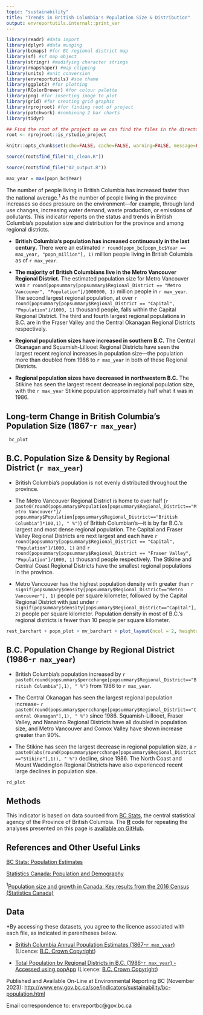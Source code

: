 ```yaml
---
topic: "sustainability"
title: "Trends in British Columbia's Population Size & Distribution"
output: envreportutils.internal::print_ver
---
```

<!--
Copyright 2018 Province of British Columbia

Licensed under the Apache License, Version 2.0 (the "License");
you may not use this file except in compliance with the License.
You may obtain a copy of the License at

http://www.apache.org/licenses/LICENSE-2.0

Unless required by applicable law or agreed to in writing, software distributed under the License is distributed on an "AS IS" BASIS,
WITHOUT WARRANTIES OR CONDITIONS OF ANY KIND, either express or implied.
See the License for the specific language governing permissions and limitations under the License.
-->




```r
library(readr) #data import
library(dplyr) #data munging
library(bcmaps) #for BC regional district map
library(sf) #sf map object
library(stringr) #modifying character strings
library(rmapshaper) #map clipping
library(units) #unit conversion
library(envreportutils) #soe theme
library(ggplot2) #for plotting
library(RColorBrewer) #for colour palette
library(png) #for inserting image to plot
library(grid) #for creating grid graphic
library(rprojroot) #for finding root of project
library(patchwork) #combining 2 bar charts
library(tidyr)

## Find the root of the project so we can find the files in the directory tree.
root <- rprojroot::is_rstudio_project

knitr::opts_chunk$set(echo=FALSE, cache=FALSE, warning=FALSE, message=FALSE, error=FALSE)

source(root$find_file("01_clean.R"))

source(root$find_file("02_output.R"))

max_year = max(popn_bc$Year)
```

The number of people living in British Columbia has increased faster than the national average.^1^ As the number of people living in the province increases so does pressure on the environment---for example, through land use changes, increasing water demand, waste production, or emissions of pollutants. This indicator reports on the status and trends in British Columbia's population size and distribution for the province and among regional districts.

* **British Columbia's population has increased continuously in the last century.** There were an estimated `r round(popn_bc[popn_bc$Year == max_year, "popn_million"], 1)` million people living in British Columbia as of `r max_year`.

* **The majority of British Columbians live in the Metro Vancouver Regional District.** The estimated population size for Metro Vancouver was `r round(popsummary[popsummary$Regional_District == "Metro Vancouver", "Population"]/1000000, 1)` million people in `r max_year`. The second largest regional population, at over `r round(popsummary[popsummary$Regional_District == "Capital", "Population"]/1000, 1)` thousand people, falls within the Capital Regional District. The third and fourth largest regional populations in B.C. are in the Fraser Valley and the Central Okanagan Regional Districts respectively.

* **Regional population sizes have increased in southern B.C.** The Central Okanagan and Squamish-Lillooet Regional Districts have seen the largest recent regional increases in population size---the population more than doubled from 1986 to `r max_year` in both of these Regional Districts.

* **Regional population sizes have decreased in northwestern B.C.** The Stikine has seen the largest recent decrease in regional population size, with the `r max_year` Stikine population approximately half what it was in 1986. 


## Long-term Change in British Columbia's Population Size (1867-`r max_year`)

```r
 bc_plot
```

\newpage

## B.C. Population Size & Density by Regional District (`r max_year`)

* British Columbia's population is not evenly distributed throughout the province.

* The Metro Vancouver Regional District is home to over half (`r paste0(round(popsummary$Population[popsummary$Regional_District=="Metro Vancouver"]/ popsummary$Population[popsummary$Regional_District=="British Columbia"]*100,1), " %")`) of British Columbian's---it is by far B.C.'s largest and most dense regional population. The Capital and Fraser Valley Regional Districts are next largest and each have  `r round(popsummary[popsummary$Regional_District == "Capital", "Population"]/1000, 1)` and `r round(popsummary[popsummary$Regional_District == "Fraser Valley", "Population"]/1000, 1)` thousand people respectively. The Stikine and Central Coast Regional Districts have the smallest regional populations in the province.

* Metro Vancouver has the highest population density with greater than `r signif(popsummary$density[popsummary$Regional_District=="Metro Vancouver"], 1) `  people per square kilometer, followed by the Capital Regional District with just under `r signif(popsummary$density[popsummary$Regional_District=="Capital"], 2)` people per square kilometer. Population density in most of B.C.'s regional districts is fewer than 10 people per square kilometer.

\vspace{10pt}

```r
rest_barchart + popn_plot + mv_barchart + plot_layout(ncol = 2, heights = c(14, .5), widths = c(10, 20))
```

\newpage

## B.C. Population Change by Regional District (1986-`r max_year`)
* British Columbia's population increased by `r paste0(round(popsummary$percchange[popsummary$Regional_District=="British Columbia"],1), " %")` from 1986 to `r max_year`.

* The Central Okanagan has seen the largest regional population increase- `r paste0(round(popsummary$percchange[popsummary$Regional_District=="Central Okanagan"],1), " %")` since 1986. Squamish-Lillooet, Fraser Valley, and Nanaimo Regional Districts have all doubled in population size, and Metro Vancouver and Comox Valley have shown increase greater than 90%.

* The Stikine has seen the largest decrease in regional population size, a `r paste0(abs(round(popsummary$percchange[popsummary$Regional_District=="Stikine"],1)), " %")` decline, since 1986. The North Coast and Mount Waddington Regional Districts have also experienced recent large declines in population size.

\vspace{10pt}

```r
rd_plot
```

\newpage

## Methods
This indicator is based on data sourced from [BC Stats](https://www2.gov.bc.ca/gov/content/data/about-data-management/bc-stats), the central statistical agency of the Province of British Columbia. The [**R**](https://www.r-project.org/) code for repeating the analyses presented on this page is [available on GitHub](https://github.com/bcgov/bc-population-indicator).

## References and Other Useful Links

[BC Stats: Population Estimates](https://www2.gov.bc.ca/gov/content/data/statistics/people-population-community/population/population-estimates)

[Statistics Canada: Population and Demography](http://www5.statcan.gc.ca/subject-sujet/theme-theme.action?pid=3867&lang=eng&more=0)

^1^[Population size and growth in Canada: Key results from the 2016 Census (Statistics Canada)](http://www.statcan.gc.ca/daily-quotidien/170208/dq170208a-eng.htm)

## Data

\*By accessing these datasets, you agree to the licence associated with each file, as indicated in parentheses below.

* [British Columbia Annual Population Estimates (1867-`r max_year`)](https://www2.gov.bc.ca/assets/gov/data/statistics/people-population-community/population/pop_bc_annual_estimates.csv) (Licence: [B.C. Crown Copyright](http://www2.gov.bc.ca/gov/content/home/copyright))

* [Total Population by Regional Districts in B.C. (1986-`r max_year`) - Accessed using popApp](https://bcstats.shinyapps.io/popApp/) (Licence: [B.C. Crown Copyright](http://www2.gov.bc.ca/gov/content/home/copyright))


Published and Available On-Line at Environmental Reporting BC (November 2023):
<http://www.env.gov.bc.ca/soe/indicators/sustainability/bc-population.html>

Email correspondence to: envreportbc@gov.bc.ca
